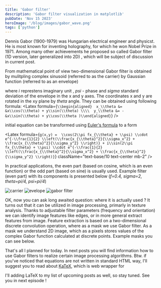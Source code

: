 ```yaml
---
title: 'Gabor filter'
description: 'Gabor filter visualization in matplotlib'
pubDate: 'Nov 15 2023'
heroImage: '/blog/images/gabor_wave.png'
tags: ['python']
---
```



Dennis Gabor (1900-1979) was Hungarian electrical engineer and physicst. He is most known for inventing holography, for which
he won Nobel Prize in 1971. Among many other achievements he proposed so called Gabor filter (1D version, later generalized into 2D) , which will be subject of discussion
in current post.

From mathematical point of view two-dimensional Gabor filter is obtained by mulitpling complex sinusoid (referred to as the carrier) by Gaussian 
function (referred to as an envelope)

<Latex 
    formula='g(x,y) = e^{i (2\pi f x_{\theta} + \psi) } \times e^{-\frac{1}{2} \left(\frac{x_{\theta}^2}{\sigma_x^2} + \frac{x_{\theta}^2}{\sigma_y^2} \right)}' 
    className="text-center mb-1" 
/>

where <i>i</i> represtens imaginary unit , <i>psi</i> - phase and <i>sigma</i> standard deviation of the envelope in the x and y axes. The coordinates x and y are 
rotated in the xy plane by <i>theta</i> angle. They can be obtained using following formula:
<Latex formula={`
    \\begin{aligned} 
    x_\\theta &= &x\\cos(\\theta) + y\\sin(\\theta) \\\\ 
    y_\\theta &= - &x\\sin(\\theta) + y\\cos(\\theta )\\end{aligned}
    `}
/>

initial equation can be transformed using [Euler's formula](https://en.wikipedia.org/wiki/Euler%27s_formula) to a form

<Latex formula={` g(x,y) = 
    \\cos(2\\pi fx_{\\theta} + \\psi) \\cdot e^{-\\frac{1}{2} \\left(\\frac{x_{\\theta}^2}{\\sigma_x^2} + \\frac{x_{\\theta}^2}{\\sigma_y^2} \\right)}
    + i\\sin(2\\pi fx_{\\theta} + \\psi) \\cdot e^{-\\frac{1}{2} \\left(\\frac{x_{\\theta}^2}{\\sigma_x^2} + \\frac{x_{\\theta}^2}{\\sigma_y^2} \\right)}
    `}
    className="text-base/10 text-center mb-2"
/>

In practical applications, the even part (based on cosine, which is an even function) or the odd part (based on sine) is usually used. Example filter (even part) with its 
components is presented below (<i>f=0.4, sigma=2, theta=pi/4, psi=pi/4</i>)

<div class="flex flex-col items-center sm:flex-row justify-center flex-wrap [&>img]:w-[48%] [&>img]:h-[150px] sm:[&>img]:h-[250px]">
    <img alt="carrier" src="/blog/images/gabor_envelope.png" />
    <img alt="evelope" src="/blog/images/gabor_carrier.png" />
    <img alt="gabor filter" src="/blog/images/gabor_full.png" />
</div>

OK, now you can ask long awaited question: where it is actually used ? It turns out that it can be utilized in image processing, primarly in texture analysis. Thanks
to adjustable filter parameters (frequency and orientation) we can identify image features like edges, or in more general extract features from image. Feature extraction 
is based on a two-dimensional discrete convolution operation, where as a mask we use Gabor filter. As a mask we understand 2D image, which as a pixels stores values of the 
complex Gabor function calculated at discrete points. Example masks you can see below.

That's all I planned for today. In next posts you will find information how to use Gabor filters to 
realize certain image processing algorithms. Btw. if you've noticed that equations are not written in standard HTML way, 
I'll suggest you to read about [KaTeX](https://katex.org/), which is web wrapper for

<Latex formula='\LaTeX' />

I'll adding LaTeX to my list of upcoming posts as well, so stay tuned. See you in next episode !